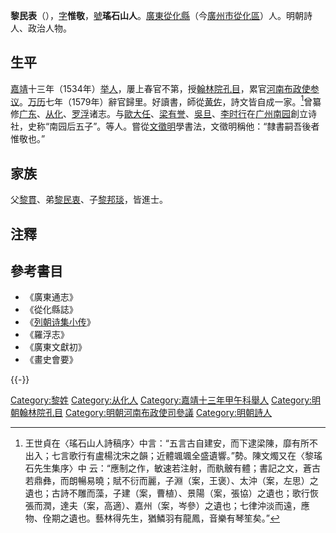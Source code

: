 {{明清人物信息框
| 姓名 = 黎邦琰
| 原名 =
| 圖片名稱= 
| 圖片大小 =
| 圖片說明 = 
| 最高職務 = 河南布政使司參議
| 國家 = 大明 
| 爵位 =
| 籍貫 = [[廣東省|廣東省]][[廣州府|廣州府]][[從化縣|從化縣]]
| 族裔 = 
| 旗籍 = 
| 字號 = 字惟敬，號瑤石
| 諡號 =
| 出生日期 = 正德十年（1515年）
| 出生地點 =
| 逝世日期 = 萬曆九年（1581年）
| 逝世地點 =
| 墓葬 =
| 配偶 = 梁氏
| 親屬 = （祖父）[[黎元昌|黎元昌]]，（父）[[黎貫|黎貫]]<br>（弟）[[黎民衷|黎民衷]]<br>（子）[[黎邦琰|黎邦琰]]
| 出身 =
* 嘉靖十三年甲午科舉人
| 經歷 =
| 著作 =  
}}

'''黎民表'''（{{bd|1515年||1581年||Li}}），[[表字|字]]'''惟敬'''，[[號|號]]'''瑤石山人'''。[[廣東|廣東]][[從化縣|從化縣]]（今[[廣州市|廣州市]][[從化區|從化區]]）人。明朝詩人、政治人物。

==生平==
[[嘉靖|嘉靖]]十三年（1534年）[[举人|举人]]，屢上春官不第，授[[翰林院|翰林院]][[孔目|孔目]]，累官[[河南|河南]][[布政使|布政使]][[参议|参议]]。[[万历|万历]]七年（1579年）辭官歸里。好讀書，師從[[黄佐|黄佐]]，詩文皆自成一家。<ref>王世貞在〈瑤石山人詩稿序〉中言：“五言古自建安，而下逮梁陳，靡有所不出入；七言歌行有盧楊沈宋之韻；近體颯颯全盛遺響。”勢。陳文燭又在〈黎瑤石先生集序〉中
云：“應制之作，敏速若注射，而骫骳有體；書記之文，蒼古若鼎彝，而朗暢易曉；賦不衍而麗，子淵（案，王褒）、太沖（案，左思）之遺也；古詩不雕而藻，子建（案，曹植）、景陽（案，張協）之遺也；歌行恢張而潤，達夫（案，高適）、嘉州（案，岑參）之遺也；七律沖淡而遠，應物、佺期之遺也。藝林得先生，猶鱗羽有龍鳳，音樂有琴笙矣。”</ref>曾纂修[[广东|广东]]、[[从化|从化]]、[[罗浮|罗浮]]诸志。与[[歐大任|歐大任]]、[[梁有誉|梁有誉]]、[[吳旦|吳旦]]、[[李时行|李时行]]在[[广州|广州]][[南园|南园]]創立诗社，史称“南园后五子”。等人。嘗從[[文徵明|文徵明]]學書法，文徵明稱他：“隸書嗣吾後者惟敬也。”

==家族==
父[[黎貫|黎貫]]、弟[[黎民衷|黎民衷]]、子[[黎邦琰|黎邦琰]]，皆進士。

==注釋==
{{reflist}}

==參考書目==
* 《廣東通志》
* 《從化縣誌》
* 《[[列朝诗集小传|列朝诗集小传]]》
* 《羅浮志》
* 《廣東文獻初》
* 《畫史會要》

{{-}}
{{並稱|复古詩派續五子|[[王道行_(嘉靖庚戌進士)|王道行]] - [[石星|石　星]] - [[黎民表|黎民表]] - [[朱多煃|朱多煃]] - [[趙用賢|趙用賢]]}}
{{並稱|南園後五子|[[歐大任|歐大任]] - [[黎民表|黎民表]] - [[梁有譽|梁有譽]] - [[李时行|李時行]] - [[吳旦_(明朝)|吳　旦]]}}

{{Authority control}}
{{DEFAULTSORT:Li黎}}
[[Category:黎姓|Category:黎姓]]
[[Category:从化人|Category:从化人]]
[[Category:嘉靖十三年甲午科舉人|Category:嘉靖十三年甲午科舉人]]
[[Category:明朝翰林院孔目|Category:明朝翰林院孔目]]
[[Category:明朝河南布政使司參議|Category:明朝河南布政使司參議]]
[[Category:明朝詩人|Category:明朝詩人]]